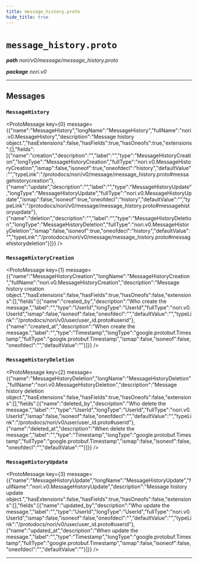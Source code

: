 ```yaml
---
title: message_history.proto
hide_title: true
---
```



# `message_history.proto`
_**path** nori/v0/message/message_history.proto_

_**package** nori.v0_



---

## Messages


### `MessageHistory`
<ProtoMessage key={0} message={{"name":"MessageHistory","longName":"MessageHistory","fullName":"nori.v0.MessageHistory","description":"Message history object.","hasExtensions":false,"hasFields":true,"hasOneofs":true,"extensions":[],"fields":[{"name":"creation","description":"","label":"","type":"MessageHistoryCreation","longType":"MessageHistoryCreation","fullType":"nori.v0.MessageHistoryCreation","ismap":false,"isoneof":true,"oneofdecl":"history","defaultValue":"","typeLink":"/protodocs/nori/v0/message/message_history.proto#messagehistorycreation"},{"name":"update","description":"","label":"","type":"MessageHistoryUpdate","longType":"MessageHistoryUpdate","fullType":"nori.v0.MessageHistoryUpdate","ismap":false,"isoneof":true,"oneofdecl":"history","defaultValue":"","typeLink":"/protodocs/nori/v0/message/message_history.proto#messagehistoryupdate"},{"name":"deletion","description":"","label":"","type":"MessageHistoryDeletion","longType":"MessageHistoryDeletion","fullType":"nori.v0.MessageHistoryDeletion","ismap":false,"isoneof":true,"oneofdecl":"history","defaultValue":"","typeLink":"/protodocs/nori/v0/message/message_history.proto#messagehistorydeletion"}]}} />


### `MessageHistoryCreation`
<ProtoMessage key={1} message={{"name":"MessageHistoryCreation","longName":"MessageHistoryCreation","fullName":"nori.v0.MessageHistoryCreation","description":"Message history creation object.","hasExtensions":false,"hasFields":true,"hasOneofs":false,"extensions":[],"fields":[{"name":"created_by","description":"Who create the message.","label":"","type":"UserId","longType":"UserId","fullType":"nori.v0.UserId","ismap":false,"isoneof":false,"oneofdecl":"","defaultValue":"","typeLink":"/protodocs/nori/v0/user/user_id.proto#userid"},{"name":"created_at","description":"When create the message.","label":"","type":"Timestamp","longType":"google.protobuf.Timestamp","fullType":"google.protobuf.Timestamp","ismap":false,"isoneof":false,"oneofdecl":"","defaultValue":""}]}} />


### `MessageHistoryDeletion`
<ProtoMessage key={2} message={{"name":"MessageHistoryDeletion","longName":"MessageHistoryDeletion","fullName":"nori.v0.MessageHistoryDeletion","description":"Message history deletion object.","hasExtensions":false,"hasFields":true,"hasOneofs":false,"extensions":[],"fields":[{"name":"deleted_by","description":"Who delete the message.","label":"","type":"UserId","longType":"UserId","fullType":"nori.v0.UserId","ismap":false,"isoneof":false,"oneofdecl":"","defaultValue":"","typeLink":"/protodocs/nori/v0/user/user_id.proto#userid"},{"name":"deleted_at","description":"When delete the message.","label":"","type":"Timestamp","longType":"google.protobuf.Timestamp","fullType":"google.protobuf.Timestamp","ismap":false,"isoneof":false,"oneofdecl":"","defaultValue":""}]}} />


### `MessageHistoryUpdate`
<ProtoMessage key={3} message={{"name":"MessageHistoryUpdate","longName":"MessageHistoryUpdate","fullName":"nori.v0.MessageHistoryUpdate","description":"Message history update object.","hasExtensions":false,"hasFields":true,"hasOneofs":false,"extensions":[],"fields":[{"name":"updated_by","description":"Who update the message.","label":"","type":"UserId","longType":"UserId","fullType":"nori.v0.UserId","ismap":false,"isoneof":false,"oneofdecl":"","defaultValue":"","typeLink":"/protodocs/nori/v0/user/user_id.proto#userid"},{"name":"updated_at","description":"When update the message.","label":"","type":"Timestamp","longType":"google.protobuf.Timestamp","fullType":"google.protobuf.Timestamp","ismap":false,"isoneof":false,"oneofdecl":"","defaultValue":""}]}} />

---


  